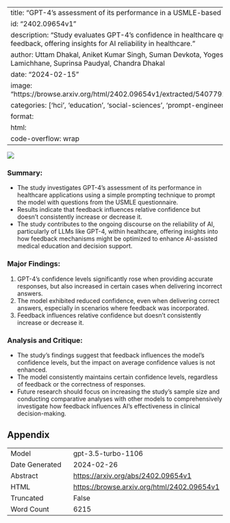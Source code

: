 
---
title: "GPT-4's assessment of its performance in a USMLE-based case study"
id: "2402.09654v1"
description: "Study evaluates GPT-4's confidence in healthcare questions with and without feedback, offering insights for AI reliability in healthcare."
author: Uttam Dhakal, Aniket Kumar Singh, Suman Devkota, Yogesh Sapkota, Bishal Lamichhane, Suprinsa Paudyal, Chandra Dhakal
date: "2024-02-15"
image: "https://browse.arxiv.org/html/2402.09654v1/extracted/5407792/Pictures/FeedBack.png"
categories: ['hci', 'education', 'social-sciences', 'prompt-engineering']
format:
  html:
    code-overflow: wrap
---

![](https://browse.arxiv.org/html/2402.09654v1/extracted/5407792/Pictures/FeedBack.png)

### **Summary:**
- The study investigates GPT-4's assessment of its performance in healthcare applications using a simple prompting technique to prompt the model with questions from the USMLE questionnaire.
- Results indicate that feedback influences relative confidence but doesn't consistently increase or decrease it.
- The study contributes to the ongoing discourse on the reliability of AI, particularly of LLMs like GPT-4, within healthcare, offering insights into how feedback mechanisms might be optimized to enhance AI-assisted medical education and decision support.

### **Major Findings:**
1. GPT-4's confidence levels significantly rose when providing accurate responses, but also increased in certain cases when delivering incorrect answers.
2. The model exhibited reduced confidence, even when delivering correct answers, especially in scenarios where feedback was incorporated.
3. Feedback influences relative confidence but doesn't consistently increase or decrease it.

### **Analysis and Critique:**
- The study's findings suggest that feedback influences the model's confidence levels, but the impact on average confidence values is not enhanced.
- The model consistently maintains certain confidence levels, regardless of feedback or the correctness of responses.
- Future research should focus on increasing the study's sample size and conducting comparative analyses with other models to comprehensively investigate how feedback influences AI's effectiveness in clinical decision-making.

## Appendix

|          |          |
|----------|----------|
| Model     | gpt-3.5-turbo-1106       |
| Date Generated     | 2024-02-26       |
| Abstract | [https://arxiv.org/abs/2402.09654v1](https://arxiv.org/abs/2402.09654v1)        |
| HTML     | [https://browse.arxiv.org/html/2402.09654v1](https://browse.arxiv.org/html/2402.09654v1)       |
| Truncated       | False       |
| Word Count       | 6215       |
